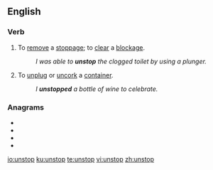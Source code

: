 ==English==

===Verb===
{{en-verb|unstopp}}

# To [[remove]] a [[stoppage]]; to [[clear]] a [[blockage]].
#: ''I was able to '''unstop''' the clogged toilet by using a plunger.''
# To [[unplug]] or [[uncork]] a [[container]].
#: ''I '''unstopped''' a bottle of wine to celebrate.''

===Anagrams===
* {{l|en|Pontus}}
* {{l|en|put-ons}}
* {{l|en|puts on}}
* {{l|en|unpots}}

[[io:unstop]]
[[ku:unstop]]
[[te:unstop]]
[[vi:unstop]]
[[zh:unstop]]